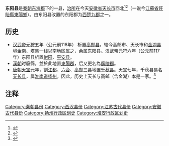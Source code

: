 '''东阳县'''是[[秦朝|秦朝]][[东海郡|东海郡]]下的一县，[[治所|治所]]在今天[[安徽省|安徽省]][[天长市|天长市]]西北<ref>{{Cite web |url=http://jpkc.bnude.cn/gdwxsy/jddd/h2_5.html |title=东阳：地名，在今安徽天长西北 |accessdate=2015-03-19 |archive-date=2015-04-02 |archive-url=https://web.archive.org/web/20150402102629/http://jpkc.bnude.cn/gdwxsy/jddd/h2_5.html |dead-url=no }}</ref><ref>{{Cite web |url=http://www.sohu.com/a/140086383_632465 |title=正说汉武帝四位夫人 |access-date=2017-05-28 |archive-date=2022-03-10 |archive-url=https://web.archive.org/web/20220310163026/https://www.sohu.com/a/140086383_632465 }}</ref>（一说今[[江蘇省|江蘇省]][[盱眙縣|盱眙縣]][[東陽鄉|東陽鄉]]）。由东阳县改置的东阳郡为[[西楚九郡|西楚九郡]]之一。

==历史==

*[[汉武帝|汉武帝]][[元狩|元狩]]五年（公元前118年） 析置[[高邮县|高邮县]]，辖今高邮市、天长市和[[金湖县|金湖县]]境[[金南镇|金南]]、[[塔集镇|塔集]]一线以南地区属之，余属东阳县。汉武帝元狩六年（公元前117年）东阳县析置[[射阳县_(古代)|射阳]]、[[平安县_(西汉)|平安县]]。
*[[漢朝|漢朝]]时廢縣，並於此地置[[東陽郡_(西楚)|東陽郡]]，后又更名為[[廣陵郡|廣陵郡]]。
*[[唐朝|唐朝]][[天宝_(唐朝)|天宝]]元年，割[[江都县|江都]]、[[六合县|六合]]、[[高邮县|高邮]]三县地置[[千秋县|千秋县]]。天宝七年，千秋县易名[[天长县|天长县]]，属[[淮南道|淮南道]][[扬州_(古代)|扬州]]。因此，历史上天长与高邮（含金湖）本是一家。<ref>{{Cite web |url=http://www.chinadfxx.com/a/minsheng/wenhuayishu/2013/1012/4357.html |title=抗战时期天高县 |accessdate=2015-10-27 |archive-date=2015-02-05 |archive-url=https://web.archive.org/web/20150205183318/http://chinadfxx.com/a/minsheng/wenhuayishu/2013/1012/4357.html |dead-url=no }}</ref>

== 注释 ==
{{Reflist|2}}
{{中国古代行政区划小作品}}
[[Category:秦朝县份|Category:秦朝县份]]
[[Category:西汉县份|Category:西汉县份]]
[[Category:江苏古代县份|Category:江苏古代县份]]
[[Category:安徽古代县份|Category:安徽古代县份]]
[[Category:扬州行政区划史|Category:扬州行政区划史]]
[[Category:淮安行政区划史|Category:淮安行政区划史]]